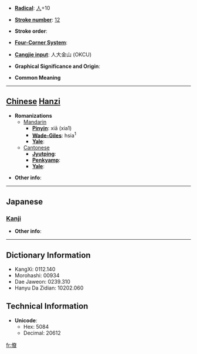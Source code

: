 * '''[[Wiktionary:Chinese radical index| Radical]]''': [[Wiktionary:Chinese radical index 人|人]]+10

* '''[[Wiktionary:Chinese total strokes index|Stroke number]]''': [[Wiktionary:Chinese total strokes index 12|12]]

* '''Stroke order''': 

* '''[[Wiktionary:Chinese four corner index|Four-Corner System]]''': 

* '''[[Wiktionary:Chinese Cangjie index|Cangjie input]]''': 人大金山 (OKCU)

* '''Graphical Significance and Origin''': 

* '''Common Meaning'''

----

== [[Chinese]] [[Hanzi]] ==

* '''Romanizations'''
** [[Mandarin]]
*** '''[[Pinyin]]''': xiā (xia1)
*** '''[[Wade-Giles]]''': hsia<sup>1</sup>
*** '''[[Yale]]''': 
**[[Cantonese]]
***'''[[Jyutping]]''':
***'''[[Penkyamp]]''': 
***'''[[Yale]]''': 

* '''Other info''': 

----

==Japanese==
===[[Kanji]]===
{{kanji|on readings=[[かつ]] (katsu), [[けち]] (kechi)
|kun readings=[[すこやかなさま]] (sukoyakanasama)
}}

* '''Other info''':  

----

== Dictionary Information ==

* KangXi: 0112.140
* Morohashi: 00934
* Dae Jaweon: 0239.310
* Hanyu Da Zidian: 10202.060

== Technical Information ==

* '''Unicode''':
** Hex: 5084
** Decimal: 20612

[[fr:傄]]